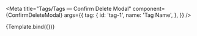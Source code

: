 
<Meta
  title="Tags/Tags — Confirm Delete Modal"
  component={ConfirmDeleteModal}
  args={{
    tag: {
      id: 'tag-1',
      name: 'Tag Name',
    },
  }}
/>


<Canvas>
  <Story name="Default">{Template.bind({})}</Story>
</Canvas>
